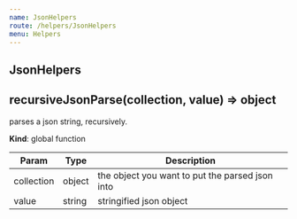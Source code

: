 ```yaml
---
name: JsonHelpers
route: /helpers/JsonHelpers
menu: Helpers
---
```

## JsonHelpers
<a name="recursiveJsonParse"></a>

## recursiveJsonParse(collection, value) ⇒ object
parses a json string, recursively.

**Kind**: global function  

| Param | Type | Description |
| --- | --- | --- |
| collection | object | the object you want to put the parsed json into |
| value | string | stringified json object |

